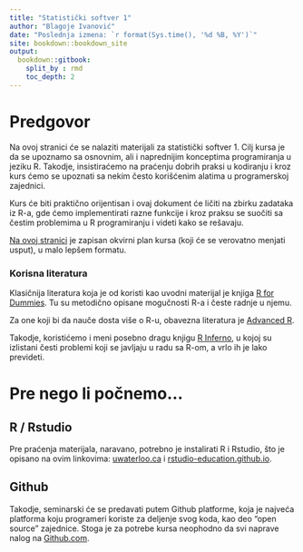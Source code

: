 ```yaml
---
title: "Statistički softver 1"
author: "Blagoje Ivanović"
date: "Poslednja izmena: `r format(Sys.time(), '%d %B, %Y')`"
site: bookdown::bookdown_site
output:
  bookdown::gitbook:
    split_by : rmd
    toc_depth: 2
---
```


# Predgovor {-}

Na ovoj stranici će se nalaziti materijali za statistički softver 1. Cilj kursa je da se upoznamo sa osnovnim, ali i naprednijim konceptima programiranja u jeziku R. Takodje, insistiraćemo na praćenju dobrih praksi u kodiranju i kroz kurs ćemo se upoznati sa nekim često korišćenim alatima u programerskoj zajednici.

Kurs će biti praktično orijentisan i ovaj dokument će ličiti na zbirku zadataka iz R-a, gde ćemo implementirati razne funkcije i kroz praksu se suočiti sa čestim problemima u R programiranju i videti kako se rešavaju.

[Na ovoj stranici](https://www.notion.so/blaza/Statisti-ki-Softver-1-4926625b86184cdd907f628c30422729) je zapisan okvirni plan kursa (koji će se verovatno menjati usput), u malo lepšem formatu.

###  Korisna literatura {-}

Klasičnija literatura koja je od koristi kao uvodni materijal je knjiga [R for Dummies](http://sgpwe.izt.uam.mx/files/users/uami/gma/R_for_dummies.pdf). Tu su metodično opisane mogučnosti R-a i česte radnje u njemu.

Za one koji bi da nauče dosta više o R-u, obavezna literatura je [Advanced R](http://adv-r.had.co.nz/). 

Takodje, koristićemo i meni posebno dragu knjigu [R Inferno](https://www.burns-stat.com/pages/Tutor/R_inferno.pdf), u kojoj su izlistani česti problemi koji se javljaju u radu sa R-om, a vrlo ih je lako prevideti.

# Pre nego li počnemo... {-}

## R / Rstudio {-}
Pre praćenja materijala, naravano, potrebno je instalirati R i Rstudio, što je opisano na ovim linkovima: [uwaterloo.ca](https://uwaterloo.ca/statistical-consulting-and-collaborative-research-unit/sites/ca.statistical-consulting-and-collaborative-research-unit/files/uploads/files/installation_guide_for_r_and_rstudio.pdf) i  [rstudio-education.github.io](https://rstudio-education.github.io/hopr/starting.html).

## Github {-}

Takodje, seminarski će se predavati putem Github platforme, koja je najveća platforma koju programeri koriste za deljenje svog koda, kao deo "open source" zajednice. Stoga je za potrebe kursa neophodno da svi naprave nalog na [Github.com](https://github.com).
